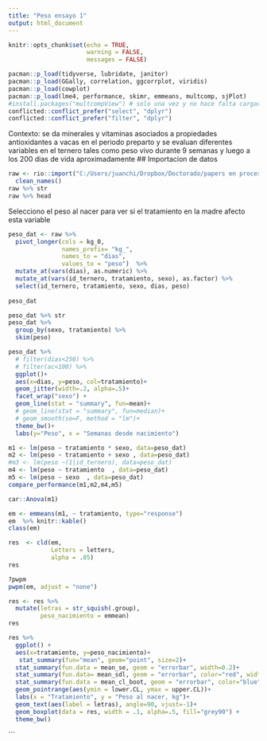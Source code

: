 ```yaml
---
title: "Peso ensayo 1"
output: html_document
---
```

```r
knitr::opts_chunk$set(echo = TRUE, 
                      warning = FALSE, 
                      messages = FALSE)
```

```r
pacman::p_load(tidyverse, lubridate, janitor)
pacman::p_load(GGally, correlation, ggcorrplot, viridis) 
pacman::p_load(cowplot)
pacman::p_load(lme4, performance, skimr, emmeans, multcomp, sjPlot) 
#install.packages("multcompView") # solo una vez y no hace falta cargarlo
conflicted::conflict_prefer("select", "dplyr")
conflicted::conflict_prefer("filter", "dplyr")
```

Contexto: se da minerales y vitaminas asociados a propiedades antioxidantes a vacas en el periodo preparto y se evaluan diferentes variables en el ternero tales como peso vivo durante 9 semanas y luego a los 200 dias de vida aproximadamente 
## Importacion de datos

```r
raw <- rio::import("C:/Users/juanchi/Dropbox/Doctorado/papers en proceso/tabla pesos.xlsx")%>%
  clean_names()
raw %>% str 
raw %>% head 
```


Selecciono el peso al nacer para ver si el tratamiento en la madre afecto esta variable
```r
peso_dat <- raw %>% 
  pivot_longer(cols = kg_0, 
               names_prefix= "kg_", 
               names_to = "dias", 
               values_to = "peso")  %>% 
  mutate_at(vars(dias), as.numeric) %>% 
  mutate_at(vars(id_ternero, tratamiento, sexo), as.factor) %>% 
  select(id_ternero, tratamiento, sexo, dias, peso)
  
peso_dat
```


```r
peso_dat %>% str
peso_dat %>% 
  group_by(sexo, tratamiento) %>%  
  skim(peso)
```

```r
peso_dat %>% 
  # filter(dias<250) %>% 
  # filter(ac<100) %>% 
  ggplot()+
  aes(x=dias, y=peso, col=tratamiento)+
  geom_jitter(width=.2, alpha=.5)+
  facet_wrap("sexo") + 
  geom_line(stat = "summary", fun=mean)+
  # geom_line(stat = "summary", fun=median)+
  # geom_smooth(se=F, method = "lm")+
  theme_bw()+
  labs(y="Peso", x = "Semanas desde nacimiento")
```
```r
m1 <- lm(peso ~ tratamiento * sexo, data=peso_dat)
m2 <- lm(peso ~ tratamiento + sexo , data=peso_dat)
#m3 <- lm(peso ~(1|id_ternero), data=peso_dat)
m4 <- lm(peso ~ tratamiento  , data=peso_dat)
m5 <- lm(peso ~ sexo  , data=peso_dat)
compare_performance(m1,m2,m4,m5)

```
```r
car::Anova(m1)
```
```r
em <- emmeans(m1, ~ tratamiento, type="response")
em  %>% knitr::kable()
class(em)

```

```r
res  <- cld(em, 
            Letters = letters, 
            alpha = .05)  
res
```

```r
?pwpm
pwpm(em, adjust = "none")
```

```r
res <- res %>% 
  mutate(letras = str_squish(.group), 
         peso_nacimiento = emmean)
res
```

```r
res %>%  
  ggplot() +
  aes(x=tratamiento, y=peso_nacimiento)+
   stat_summary(fun="mean", geom="point", size=2)+
  stat_summary(fun.data = mean_se, geom = "errorbar", width=0.2)+
  stat_summary(fun.data= mean_sdl, geom = "errorbar", color="red", width=0.2)+
  stat_summary(fun.data = mean_cl_boot, geom = "errorbar", color="blue", width=0.2)+
  geom_pointrange(aes(ymin = lower.CL, ymax = upper.CL))+
  labs(x = "Tratamiento", y = "Peso al nacer, kg")+  
  geom_text(aes(label = letras), angle=90, vjust=-1)+
  geom_boxplot(data = res, width = .1, alpha=.5, fill="grey90") +
  theme_bw()


```



```

